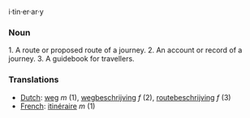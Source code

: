 i·tin·er·ar·y

===Noun===

1. A route or proposed route of a journey. 
2. An account or record of a journey.
3. A guidebook for travellers. 

===Translations===
*[[Dutch]]: [[weg]] ''m'' (1), [[wegbeschrijving]] ''f'' (2), [[routebeschrijving]] ''f'' (3)
*[[French]]: [[itinéraire]] ''m'' (1)